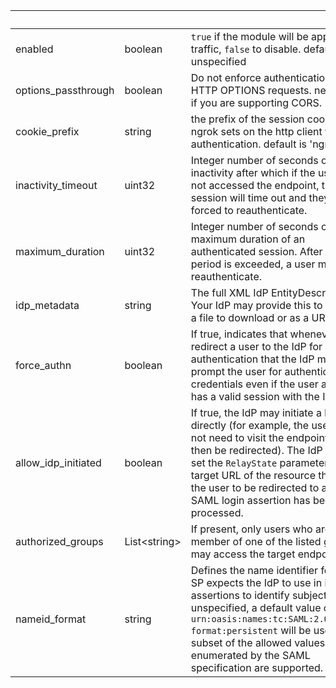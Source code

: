 | &nbsp;              | &nbsp;             | &nbsp;                                                                                                                                                                                                                                                                                                             |
| ------------------- | ------------------ | ------------------------------------------------------------------------------------------------------------------------------------------------------------------------------------------------------------------------------------------------------------------------------------------------------------------ |
| enabled             | boolean            | `true` if the module will be applied to traffic, `false` to disable. default `true` if unspecified                                                                                                                                                                                                                 |
| options_passthrough | boolean            | Do not enforce authentication on HTTP OPTIONS requests. necessary if you are supporting CORS.                                                                                                                                                                                                                      |
| cookie_prefix       | string             | the prefix of the session cookie that ngrok sets on the http client to cache authentication. default is 'ngrok.'                                                                                                                                                                                                   |
| inactivity_timeout  | uint32             | Integer number of seconds of inactivity after which if the user has not accessed the endpoint, their session will time out and they will be forced to reauthenticate.                                                                                                                                              |
| maximum_duration    | uint32             | Integer number of seconds of the maximum duration of an authenticated session. After this period is exceeded, a user must reauthenticate.                                                                                                                                                                          |
| idp_metadata        | string             | The full XML IdP EntityDescriptor. Your IdP may provide this to you as a a file to download or as a URL.                                                                                                                                                                                                           |
| force_authn         | boolean            | If true, indicates that whenever we redirect a user to the IdP for authentication that the IdP must prompt the user for authentication credentials even if the user already has a valid session with the IdP.                                                                                                      |
| allow_idp_initiated | boolean            | If true, the IdP may initiate a login directly (for example, the user does not need to visit the endpoint first and then be redirected). The IdP should set the `RelayState` parameter to the target URL of the resource they want the user to be redirected to after the SAML login assertion has been processed. |
| authorized_groups   | List&lt;string&gt; | If present, only users who are a member of one of the listed groups may access the target endpoint.                                                                                                                                                                                                                |
| nameid_format       | string             | Defines the name identifier format the SP expects the IdP to use in its assertions to identify subjects. If unspecified, a default value of `urn:oasis:names:tc:SAML:2.0:nameid-format:persistent` will be used. A subset of the allowed values enumerated by the SAML specification are supported.                |
